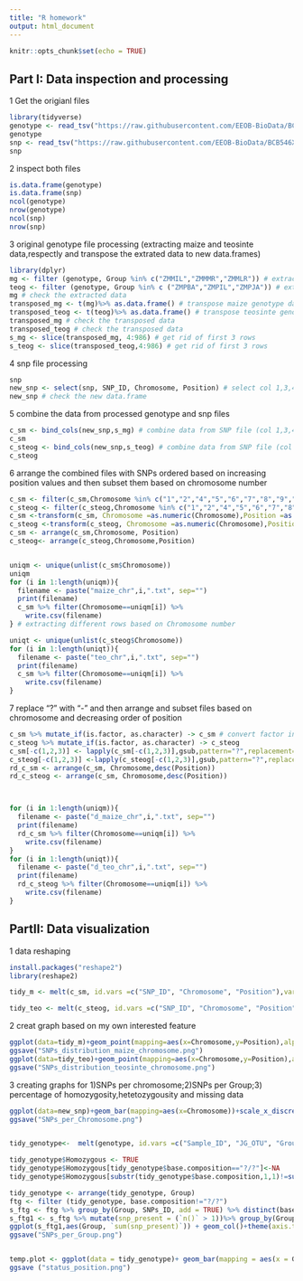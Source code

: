 ```yaml
---
title: "R homework"
output: html_document
---
```


```r
knitr::opts_chunk$set(echo = TRUE)
```

## Part I: Data inspection and processing

1 Get the origianl files


```r
library(tidyverse)
genotype <- read_tsv("https://raw.githubusercontent.com/EEOB-BioData/BCB546X-Fall2018/master/assignments/UNIX_Assignment/fang_et_al_genotypes.txt")
genotype
snp <- read_tsv("https://raw.githubusercontent.com/EEOB-BioData/BCB546X-Fall2018/master/assignments/UNIX_Assignment/snp_position.txt")
snp
```

2 inspect both files

```r
is.data.frame(genotype)
is.data.frame(snp)
ncol(genotype)
nrow(genotype)
ncol(snp)
nrow(snp)
```

3 original genotype file processing (extracting maize and teosinte data,respectly and transpose the extrated data to new data.frames)

```r
library(dplyr)
mg <- filter (genotype, Group %in% c("ZMMIL","ZMMMR","ZMMLR")) # extracting maize data
teog <- filter (genotype, Group %in% c ("ZMPBA","ZMPIL","ZMPJA")) # extracting teosinte data
mg # check the extracted data
transposed_mg <- t(mg)%>% as.data.frame() # transpose maize genotype data so columns become rows and keep them as data.frame 
transposed_teog <- t(teog)%>% as.data.frame() # transpose teosinte genotype data so columns become rows and keep them as data.frame 
transposed_mg # check the transposed data
transposed_teog # check the transposed data
s_mg <- slice(transposed_mg, 4:986) # get rid of first 3 rows 
s_teog <- slice(transposed_teog,4:986) # get rid of first 3 rows


```
4 snp file processing
```r
snp
new_snp <- select(snp, SNP_ID, Chromosome, Position) # select col 1,3,4 to a new data.frame named new_snp
new_snp # check the new data.frame

```

5 combine the data from processed genotype and snp files

```r
c_sm <- bind_cols(new_snp,s_mg) # combine data from SNP file (col 1,3,4) and data from maize
c_sm
c_steog <- bind_cols(new_snp,s_teog) # combine data from SNP file (col 1,3,4) and data from teosinte
c_steog

```
6 arrange the combined files with SNPs ordered based on increasing position values and then subset them based on chromosome number

```r
c_sm <- filter(c_sm,Chromosome %in% c("1","2","4","5","6","7","8","9","10","3")&Position !="multiple")# get rid of rows with "unknown" and "multiple" at col2 and col3
c_steog <- filter(c_steog,Chromosome %in% c("1","2","4","5","6","7","8","9","10","3")&Position !="multiple")
c_sm <-transform(c_sm, Chromosome =as.numeric(Chromosome),Position =as.numeric(Position))# transform variables (col2,col3) from character into numeric
c_steog <-transform(c_steog, Chromosome =as.numeric(Chromosome),Position =as.numeric(Position))
c_sm <- arrange(c_sm,Chromosome, Position)
c_steog<- arrange(c_steog,Chromosome,Position) 


uniqm <- unique(unlist(c_sm$Chromosome))
uniqm
for (i in 1:length(uniqm)){
  filename <- paste("maize_chr",i,".txt", sep="")
  print(filename)
  c_sm %>% filter(Chromosome==uniqm[i]) %>%
    write.csv(filename)
} # extracting different rows based on Chromosome number

uniqt <- unique(unlist(c_steog$Chromosome))
for (i in 1:length(uniqt)){
  filename <- paste("teo_chr",i,".txt", sep="")
  print(filename)
  c_sm %>% filter(Chromosome==uniqm[i]) %>%
    write.csv(filename)
}

```

7 replace "?" with "-" and then arrange and subset files based on chromosome and decreasing order of position

```r
c_sm %>% mutate_if(is.factor, as.character) -> c_sm # convert factor into character before using gsub 
c_steog %>% mutate_if(is.factor, as.character) -> c_steog
c_sm[-c(1,2,3)] <- lapply(c_sm[-c(1,2,3)],gsub,pattern="?",replacement="-",fixed=T)
c_steog[-c(1,2,3)] <-lapply(c_steog[-c(1,2,3)],gsub,pattern="?",replacement="-",fixed=T)
rd_c_sm <- arrange(c_sm, Chromosome,desc(Position))
rd_c_steog <- arrange(c_sm, Chromosome,desc(Position))



for (i in 1:length(uniqm)){
  filename <- paste("d_maize_chr",i,".txt", sep="")
  print(filename)
  rd_c_sm %>% filter(Chromosome==uniqm[i]) %>%
    write.csv(filename)
}
for (i in 1:length(uniqt)){
  filename <- paste("d_teo_chr",i,".txt", sep="")
  print(filename)
  rd_c_steog %>% filter(Chromosome==uniqm[i]) %>%
    write.csv(filename)
}

```

## PartII: Data visualization

1 data reshaping

```r
install.packages("reshape2")
library(reshape2)

tidy_m <- melt(c_sm, id.vars =c("SNP_ID", "Chromosome", "Position"),variable.name = "corn",value.name = "base.composition")

tidy_teo <- melt(c_steog, id.vars =c("SNP_ID", "Chromosome", "Position"),variable.name = "corn",value.name = "base.composition")


```

2 creat graph based on my own interested feature
```r
ggplot(data=tidy_m)+geom_point(mapping=aes(x=Chromosome,y=Position),alpha=0.01)+scale_x_discrete(limits=c(1,2,3,4,5,6,7,8,9,10))# SNPs distribution along each chromosome in Maize
ggsave("SNPs_distribution_maize_chromosome.png")
ggplot(data=tidy_teo)+geom_point(mapping=aes(x=Chromosome,y=Position),alpha=0.01)+scale_x_discrete(limits=c(1,2,3,4,5,6,7,8,9,10))#SNPs distribution along each chromosome in teosinte
ggsave("SNPs_distribution_teosinte_chromosome.png")
```

3 creating graphs for 1)SNPs per chromosome;2)SNPs per Group;3) percentage of homozygosity,hetetozygousity and missing data

```r
ggplot(data=new_snp)+geom_bar(mapping=aes(x=Chromosome))+scale_x_discrete(limits=c(1,2,3,4,5,6,7,8,9,10))
ggsave("SNPs_per_Chromosome.png")


tidy_genotype<-  melt(genotype, id.vars =c("Sample_ID", "JG_OTU", "Group"),variable.name = "SNPs_ID",value.name = "base.composition")

tidy_genotype$Homozygous <- TRUE
tidy_genotype$Homozygous[tidy_genotype$base.composition=="?/?"]<-NA
tidy_genotype$Homozygous[substr(tidy_genotype$base.composition,1,1)!=substr(tidy_genotype$base.composition,3,3)] <- FALSE

tidy_genotype <- arrange(tidy_genotype, Group)
ftg <- filter (tidy_genotype, base.composition!="?/?")
s_ftg <- ftg %>% group_by(Group, SNPs_ID, add = TRUE) %>% distinct(base.composition) %>% summarize(n())
s_ftg1 <- s_ftg %>% mutate(snp_present = (`n()` > 1))%>% group_by(Group) %>% summarize(sum(snp_present))
ggplot(s_ftg1,aes(Group, `sum(snp_present)`)) + geom_col()+theme(axis.text.x = element_text(angle = 90,hjust = 1))
ggsave("SNPs_per_Group.png")


temp.plot <- ggplot(data = tidy_genotype)+ geom_bar(mapping = aes(x = Group, color = Homozygous, fill = Homozygous), position= "fill")+theme(axis.text.x = element_text(angle = 90,hjust = 1))
ggsave ("status_position.png")



```
